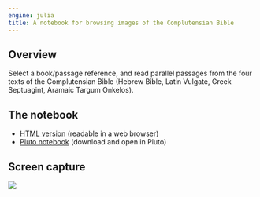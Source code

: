 ```yaml
---
engine: julia
title: A notebook for browsing images of the Complutensian Bible
---
```


## Overview

Select a book/passage reference, and read parallel passages from the four texts of the Complutensian Bible (Hebrew Bible, Latin Vulgate, Greek Septuagint, Aramaic Targum Onkelos).

## The notebook

- [HTML version](./aligned-texts.html) (readable in a web browser)
- [Pluto notebook](https://raw.githubusercontent.com/neelsmith/complutensian-texts/refs/heads/main/pluto/aligned-texts.jl) (download and open in Pluto)





## Screen capture

![](./aligned-passages.png)


